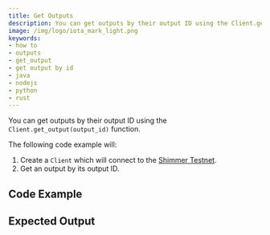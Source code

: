```yaml
---
title: Get Outputs
description: You can get outputs by their output ID using the Client.get_output(output_id) function.
image: /img/logo/iota_mark_light.png
keywords:
- how to
- outputs
- get_output
- get output by id
- java
- nodejs
- python
- rust
---
```


You can get outputs by their output ID using the `Client.get_output(output_id)` function.

The following code example will:

1. Create a `Client` which will connect to the [Shimmer Testnet](https://api.testnet.shimmer.network).
2. Get an output by its output ID.

## Code Example

<Tabs groupId="language">
    <TabItem value="rust" label="Rust">
        <RustCode/>
    </TabItem>
    <TabItem value="nodejs" label="Nodejs">
        <NodejsCode/>
    </TabItem>
    <TabItem value="python" label="Python">
        <PythonCode/>
    </TabItem>
    <TabItem value="java" label="Java">
        <JavaCode/>
    </TabItem>
</Tabs>

## Expected Output

<Tabs groupId="language">
    <TabItem value="rust" label="Rust">
        <RustOutput/>
    </TabItem>
    <TabItem value="nodejs" label="Nodejs">
        <NodejsOutput/>
    </TabItem>
    <TabItem value="python" label="Python">
        <PythonOutput/>
    </TabItem>
    <TabItem value="java" label="Java">
        <JavaOutput/>
    </TabItem>
</Tabs>
